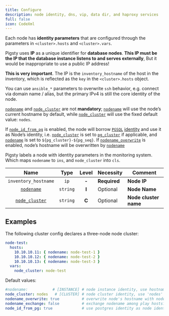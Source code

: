 ```yaml
---
title: Configure
description: node identity, dns, vip, data dir, and haproxy services
full: false
icon: CodeXml
---
```


Each node has **identity parameters** that are configured through the parameters in `<cluster>.hosts` and `<cluster>.vars`.

Pigsty uses **IP** as a unique identifier for **database nodes**. **This IP must be the IP that the database instance listens to and serves externally**, But it would be inappropriate to use a public IP address!

**This is very important**. The IP is the `inventory_hostname` of the host in the inventory, which is reflected as the `key` in the `<cluster>.hosts` object.

You can use `ansible_*` parameters to overwrite `ssh` behavior, e.g. connect via domain name / alias, but the primary IPv4 is still the core identity of the node.

[`nodename`](/docs/node/param#nodename) and [`node_cluster`](/docs/node/param#node_cluster) are not **mandatory**; [`nodename`](/docs/node/param#nodename) will use the node’s current hostname by default, while [`node_cluster`](/docs/node/param#node_cluster) will use the fixed default value: `nodes`.

If [`node_id_from_pg`](/docs/node/param#node_id_from_pg) is enabled, the node will borrow [`PGSQL`](/docs/pgsql/) [identity](/docs/pgsql/param#pg_id) and use it as Node’s identity, i.e. [`node_cluster`](/docs/node/param#node_cluster) is set to [`pg_cluster`](/docs/pgsql/param#pg_cluster) if applicable, and [`nodename`](/docs/node/param#nodename) is set to `${pg_cluster}-${pg_seq}`. If [`nodename_overwrite`](/docs/node/param#nodename_overwrite) is enabled, node’s hostname will be overwritten by [`nodename`](/docs/node/param#nodename)

Pigsty labels a node with identity parameters in the monitoring system. Which maps `nodename` to `ins`, and `node_cluster` into `cls`.

|                    Name                    |   Type   | Level | Necessity    | Comment               |
|:------------------------------------------:|:--------:|:-----:|--------------|-----------------------|
|            `inventory_hostname`            |   `ip`   | **-** | **Required** | **Node IP**           |
|  [`nodename`](/docs/node/param#nodename)   | `string` | **I** | Optional     | **Node Name**         |
| [`node_cluster`](/docs/node/#node_cluster) | `string` | **C** | Optional     | **Node cluster name** |


## Examples

The following cluster config declares a three-node node cluster:

```yaml
node-test:
  hosts:
    10.10.10.11: { nodename: node-test-1 }
    10.10.10.12: { nodename: node-test-2 }
    10.10.10.13: { nodename: node-test-3 }
  vars:
    node_cluster: node-test
```

Default values:

```yaml
#nodename:           # [INSTANCE] # node instance identity, use hostname if missing, optional
node_cluster: nodes   # [CLUSTER] # node cluster identity, use 'nodes' if missing, optional
nodename_overwrite: true          # overwrite node's hostname with nodename?
nodename_exchange: false          # exchange nodename among play hosts?
node_id_from_pg: true             # use postgres identity as node identity if applicable?
```